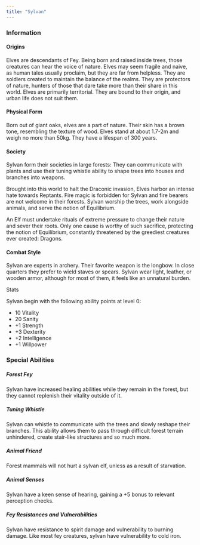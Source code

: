 ```yaml
---
title: "Sylvan"
---
```


### Information

#### Origins

Elves are descendants of Fey. Being born and raised inside trees, those creatures can hear the voice of nature. Elves may seem fragile and naive, as human tales usually proclaim, but they are far from helpless. They are soldiers created to maintain the balance of the realms. They are protectors of nature, hunters of those that dare take more than their share in this world. Elves are primarily territorial. They are bound to their origin, and urban life does not suit them. 

#### Physical Form

Born out of giant oaks, elves are a part of nature. Their skin has a brown tone, resembling the texture of wood. Elves stand at about 1.7-2m and weigh no more than 50kg. They have a lifespan of 300 years.

#### Society

Sylvan form their societies in large forests: They can communicate with plants and use their tuning whistle ability to shape trees into houses and branches into weapons. 

Brought into this world to halt the Draconic invasion, Elves harbor an intense hate towards Reptants. Fire magic is forbidden for Sylvan and fire bearers are not welcome in their forests. Sylvan worship the trees, work alongside animals, and serve the notion of Equilibrium.

An Elf must undertake rituals of extreme pressure to change their nature and sever their roots. Only one cause is worthy of such sacrifice, protecting the notion of Equilibrium, constantly threatened by the greediest creatures ever created: Dragons. 

#### Combat Style

Sylvan are experts in archery. Their favorite weapon is the longbow. In close quarters they prefer to wield staves or spears. Sylvan wear light, leather, or wooden armor, although for most of them, it feels like an unnatural burden. 

Stats 

Sylvan begin with the following ability points at level 0:

- 10 Vitality
- 20 Sanity
- +1 Strength
- +3 Dexterity
- +2 Intelligence
- +1 Willpower

### Special Abilities 

##### Forest Fey

Sylvan have increased healing abilities while they remain in the forest, but they cannot replenish their vitality outside of it. 

##### Tuning Whistle

Sylvan can whistle to communicate with the trees and slowly reshape their branches. This ability allows them to pass through difficult forest terrain unhindered, create stair-like structures and so much more.

##### Animal Friend

Forest mammals will not hurt a sylvan elf, unless as a result of starvation. 

##### Animal Senses

Sylvan have a keen sense of hearing, gaining a +5 bonus to relevant perception checks.

##### Fey Resistances and Vulnerabilities

Sylvan have resistance to spirit damage and vulnerability to burning damage. Like most fey creatures, sylvan have vulnerability to cold iron. 
